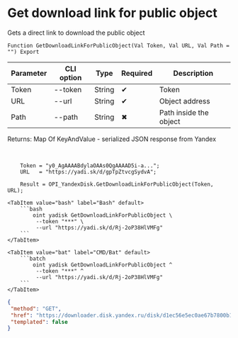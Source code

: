 ﻿---
sidebar_position: 5
description: Get download link for public object and other functions to work with Yandex Disk in the Open Integration Package, a free open-source integration library for 1C:Enterprise 8, OneScript and CLI
keywords: [1C, 1С, 1С:Enterprise, 1С:Enterprise 8.3, API, Integration, Services, Exchange, OneScript, CLI, Yandex Disk]
---


# Get download link for public object
 Gets a direct link to download the public object



`Function GetDownloadLinkForPublicObject(Val Token, Val URL, Val Path = "") Export`

  | Parameter | CLI option | Type | Required | Description |
  |-|-|-|-|-|
  | Token | --token | String | &#x2714; | Token |
  | URL | --url | String | &#x2714; | Object address |
  | Path | --path | String | &#x2716; | Path inside the object |

  
  Returns:  Map Of KeyAndValue - serialized JSON response from Yandex

<br/>



```bsl title="1C:Enterprise/OneScript code example"
    Token = "y0_AgAAAABdylaOAAs0QgAAAAD5i-a...";
    URL   = "https://yadi.sk/d/gpTpZtvcgSydvA";

    Result = OPI_YandexDisk.GetDownloadLinkForPublicObject(Token, URL);
```
 

 <Tabs>
  
    <TabItem value="bash" label="Bash" default>
        ```bash
            oint yadisk GetDownloadLinkForPublicObject \
             --token "***" \
             --url "https://yadi.sk/d/Rj-2oP38HlVMFg"
        ```
    </TabItem>
  
    <TabItem value="bat" label="CMD/Bat" default>
        ```batch
            oint yadisk GetDownloadLinkForPublicObject ^
             --token "***" ^
             --url "https://yadi.sk/d/Rj-2oP38HlVMFg"
        ```
    </TabItem>
</Tabs>


```json title="Result"
{
 "method": "GET",
 "href": "https://downloader.disk.yandex.ru/disk/d1ec56e5ec0ae67b7800b11bac11ca63fba69b25970b5a75267ab54a986f5a67/68efa2af/Kdpe3dFisZLPovVA4r-aBmpkby3AOQiLsayEHYapOMw2ylFGSbZZrsWtGPTvHxG_-QDrqSGFBOOsS3b3gKT1zA%3D%3D?uid=0&filename=7afb844a-b507-4f75-8151-bea843feea34.png&disposition=attachment&hash=K8r9bA/4cV8sB81g5pUyftvV5JaOGjX0u50X4BiCzwPCyu1y2zED45u2nlDdTleoq/J6bpmRyOJonT3VoXnDag%3D%3D%3A&limit=0&content_type=multipart&owner_uid=1573541518&fsize=2114023&hid=03d7263840468e281bd0b238a26e7d0d&media_type=image&tknv=v3",
 "templated": false
}
```
